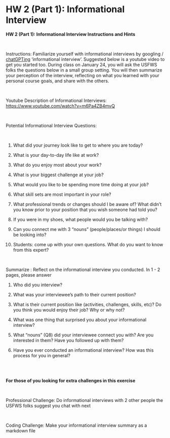 # HW 2 (Part 1): Informational Interview

**HW 2 (Part 1): Informational Interview Instructions and Hints**

\

Instructions: Familiarize yourself with informational interviews by googling / [chatGPTing](https://www.nytimes.com/2023/01/12/technology/chatgpt-schools-teachers.html) 'informational interview'. Suggested below is a youtube video to get you started too. During class on January 24, you will ask the USFWS folks the questions below in a small group setting. You will then summarize your perception of the interview, reflecting on what you learned with your personal course goals, and share with the others. 

\

Youtube Description of Informational Interviews: <https://www.youtube.com/watch?v=m6Pa4ZB4mvQ>

\

Potential Informational Interview Questions:

\

1.  What did your journey look like to get to where you are today?

2.  What is your day-to-day life like at work?

3.  What do you enjoy most about your work?

4.  What is your biggest challenge at your job?

5.  What would you like to be spending more time doing at your job?

6.  What skill sets are most important in your role?

7.  What professional trends or changes should I be aware of? What didn't you know prior to your position that you wish someone had told you?

8.  If you were in my shoes, what people would you be talking with?

9.  Can you connect me with 3 "nouns" (people/places/or things) I should be looking into?

10. Students: come up with your own questions. What do you want to know from this expert? 

\

Summarize : Reflect on the informational interview you conducted. In 1 - 2 pages, please answer

1.  Who did you interview? 

2.  What was your interviewee's path to their current position?

3.  What is their current position like (activities, challenges, skills, etc)? Do you think you would enjoy their job? Why or why not?

4.  What was one thing that surprised you about your informational interview?

5.  What "nouns" (Q8) did your interviewee connect you with? Are you interested in them? Have you followed up with them? 

6.  Have you ever conducted an informational interview? How was this process for you in general? 

\
\

**For those of you looking for extra challenges in this exercise**

\

Professional Challenge: Do informational interviews with 2 other people the USFWS folks suggest you chat with next

\

Coding Challenge: Make your informational interview summary as a markdown file

\
